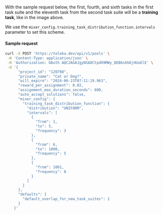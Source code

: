 With the sample request below, the first, fourth, and sixth tasks in the first task suite and the eleventh task from the second task suite will be a **training task**, like in the image above.

We use the `mixer_config.training_task_distribution_function.intervals` parameter to set this scheme.

#### Sample request

```bash
curl -X POST 'https://toloka.dev/api/v1/pools' \
 -H 'Content-Type: application/json' \
 -H 'Authorization: OAuth AQC2AGAJgyNSA8CtpdO9MWy_QEB6s6kDjHUoElE' \
 -d '{
      "project_id": "120798",
      "private_name": "Cat or Dog?",
      "will_expire": "2024-06-23T07:11:19.963",
      "reward_per_assignment": 0.02,
      "assignment_max_duration_seconds": 600,
      "auto_accept_solutions": false,
      "mixer_config": {
        "training_task_distribution_function": {
          "distribution": "UNIFORM",
          "intervals": [
            {
              "from": 1,
              "to": 5,
              "frequency": 3
            },
            {
              "from": 6,
              "to": 1000,
              "frequency": 5
            },
            {
              "from": 1001,
              "frequency": 8
            }
          ]
        }
      },
      "defaults": {
        "default_overlap_for_new_task_suites": 1
      }
    }'
```